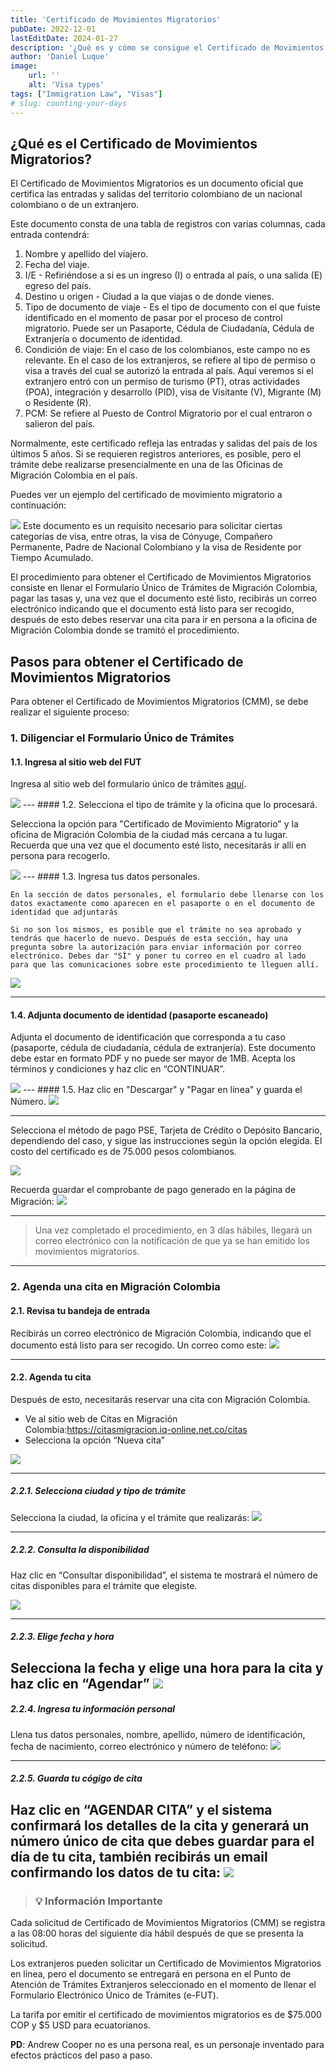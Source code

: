 ```yaml
---
title: 'Certificado de Movimientos Migratorios'
pubDate: 2022-12-01
lastEditDate: 2024-01-27
description: '¿Qué es y cómo se consigue el Certificado de Movimientos Migratorios?'
author: 'Daniel Luque'
image:
    url: ''
    alt: 'Visa types'
tags: ["Immigration Law", "Visas"]
# slug: counting-your-days
---
```

## ¿Qué es el Certificado de Movimientos Migratorios?
El Certificado de Movimientos Migratorios es un documento oficial que certifica las entradas y salidas del territorio colombiano de un nacional colombiano o de un extranjero.

Este documento consta de una tabla de registros con varias columnas, cada entrada contendrá:

1. Nombre y apellido del viajero.
2. Fecha del viaje.
3. I/E - Refiriéndose a si es un ingreso (I) o entrada al país, o una salida (E) egreso del país.
4. Destino u origen - Ciudad a la que viajas o de donde vienes.
5. Tipo de documento de viaje - Es el tipo de documento con el que fuiste identificado en el momento de pasar por el proceso de control migratorio. Puede ser un Pasaporte, Cédula de Ciudadanía, Cédula de Extranjería o documento de identidad.
6. Condición de viaje: En el caso de los colombianos, este campo no es relevante. En el caso de los extranjeros, se refiere al tipo de permiso o visa a través del cual se autorizó la entrada al país. Aquí veremos si el extranjero entró con un permiso de turismo (PT), otras actividades (POA), integración y desarrollo (PID), visa de Visitante (V), Migrante (M) o Residente (R).
7. PCM: Se refiere al Puesto de Control Migratorio por el cual entraron o salieron del país.

Normalmente, este certificado refleja las entradas y salidas del país de los últimos 5 años. Si se requieren registros anteriores, es posible, pero el trámite debe realizarse presencialmente en una de las Oficinas de Migración Colombia en el país.

Puedes ver un ejemplo del certificado de movimiento migratorio a continuación:

<img class="w-2/3 m-auto" src="/cmm/cmm-1.png"/>
Este documento es un requisito necesario para solicitar ciertas categorías de visa, entre otras, la visa de Cónyuge, Compañero Permanente, Padre de Nacional Colombiano y la visa de Residente por Tiempo Acumulado.

El procedimiento para obtener el Certificado de Movimientos Migratorios consiste en llenar el Formulario Único de Trámites de Migración Colombia, pagar las tasas y, una vez que el documento esté listo, recibirás un correo electrónico indicando que el documento está listo para ser recogido, después de esto debes reservar una cita para ir en persona a la oficina de Migración Colombia donde se tramitó el procedimiento.

## Pasos para obtener el Certificado de Movimientos Migratorios

Para obtener el Certificado de Movimientos Migratorios (CMM), se debe realizar el siguiente proceso:

### 1. Diligenciar el Formulario Único de Trámites

#### 1.1. Ingresa al sitio web del FUT
Ingresa al sitio web del formulario único de trámites [aquí](https://apps.migracioncolombia.gov.co/registro/public/formularioRegistro.jsf).     


<img class="w-2/3 m-auto" src="/cmm/cmm-2.png"/>
---
#### 1.2. Selecciona el tipo de trámite y la oficina que lo procesará.
    
Selecciona la opción para "Certificado de Movimiento Migratorio" y la oficina de Migración Colombia de la ciudad más cercana a tu lugar. Recuerda que una vez que el documento esté listo, necesitarás ir allí en persona para recogerlo.

<img class="w-2/3 m-auto" src="/cmm/cmm-3.png"/>
---
#### 1.3. Ingresa tus datos personales.
    
    En la sección de datos personales, el formulario debe llenarse con los datos exactamente como aparecen en el pasaporte o en el documento de identidad que adjuntarás
    
    Si no son los mismos, es posible que el trámite no sea aprobado y tendrás que hacerlo de nuevo. Después de esta sección, hay una pregunta sobre la autorización para enviar información por correo electrónico. Debes dar "SÍ" y poner tu correo en el cuadro al lado para que las comunicaciones sobre este procedimiento te lleguen allí.

<img class="w-2/3 m-auto" src="/cmm/cmm-4.png"/>

---

#### 1.4. Adjunta documento de identidad (pasaporte escaneado)
    
Adjunta el documento de identificación que corresponda a tu caso (pasaporte, cédula de ciudadanía, cédula de extranjería). Este documento debe estar en formato PDF y no puede ser mayor de 1MB. Acepta los términos y condiciones y haz clic en “CONTINUAR”.

<img class="w-2/3 m-auto" src="/cmm/cmm-5.png"/>
---
#### 1.5. Haz clic en "Descargar" y "Pagar en línea" y guarda el Número.

<img class="w-2/3 m-auto" src="/cmm/cmm-6.png"/>

---

Selecciona el método de pago PSE, Tarjeta de Crédito o Depósito Bancario, dependiendo del caso, y sigue las instrucciones según la opción elegida. El costo del certificado es de 75.000 pesos colombianos.

<img class="w-2/3 m-auto" src="/cmm/cmm-7.png"/>

Recuerda guardar el comprobante de pago generado en la página de Migración:
<img class="w-2/3 m-auto" src="/cmm/cmm-8.png"/>

---
> Una vez completado el procedimiento, en 3 días hábiles, llegará un correo electrónico con la notificación de que ya se han emitido los movimientos migratorios.
---

### 2. Agenda una cita en Migración Colombia

#### 2.1. Revisa tu bandeja de entrada
Recibirás un correo electrónico de Migración Colombia, indicando que el documento está listo para ser recogido. Un correo como este:
<img class="w-2/3 m-auto" src="/cmm/cmm-9.png"/>

---
#### 2.2. Agenda tu cita
Después de esto, necesitarás reservar una cita con Migración Colombia.

- Ve al sitio web de Citas en Migración Colombia:https://citasmigracion.iq-online.net.co/citas
- Selecciona la opción “Nueva cita”
<img class="w-2/3 m-auto" src="/cmm/cmm-10.png"/>

---

##### 2.2.1. Selecciona ciudad y tipo de trámite
Selecciona la ciudad, la oficina y el trámite que realizarás:
<img class="w-2/3 m-auto" src="/cmm/cmm-11.png"/>

---

##### 2.2.2. Consulta la disponibilidad
Haz clic en “Consultar disponibilidad”, el sistema te mostrará el número de citas disponibles para el trámite que elegiste.

<img class="w-2/3 m-auto" src="/cmm/cmm-12.png"/>

---

##### 2.2.3. Elige fecha y hora
Selecciona la fecha y elige una hora para la cita y haz clic en “Agendar”
<img class="w-2/3 m-auto" src="/cmm/cmm-13.png"/>
---

##### 2.2.4. Ingresa tu información personal
Llena tus datos personales, nombre, apellido, número de identificación, fecha de nacimiento, correo electrónico y número de teléfono:
<img class="w-2/3 m-auto" src="/cmm/cmm-14.png"/>

---
##### 2.2.5. Guarda tu cógigo de cita
Haz clic en “AGENDAR CITA” y el sistema confirmará los detalles de la cita y generará un número único de cita que debes guardar para el día de tu cita, también recibirás un email confirmando los datos de tu cita:
<img class="w-2/3 m-auto" src="/cmm/cmm-15.png"/>
---

> ### 💡 Información Importante

Cada solicitud de Certificado de Movimientos Migratorios (CMM) se registra a las 08:00 horas del siguiente día hábil después de que se presenta la solicitud.

Los extranjeros pueden solicitar un Certificado de Movimientos Migratorios en línea, pero el documento se entregará en persona en el Punto de Atención de Trámites Extranjeros seleccionado en el momento de llenar el Formulario Electrónico Único de Trámites (e-FUT).

La tarifa por emitir el certificado de movimientos migratorios es de $75.000 COP y $5 USD para ecuatorianos.

**PD**: Andrew Cooper no es una persona real, es un personaje inventado para efectos prácticos del paso a paso.